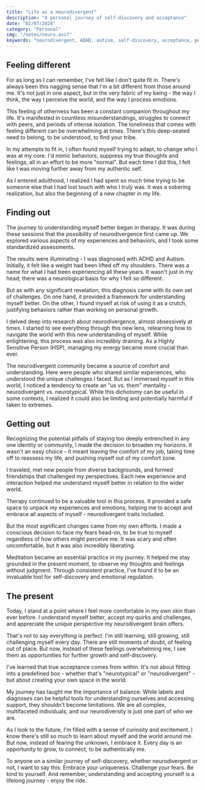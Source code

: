 ```yaml
---
title: "Life as a neurodivergent"
description: "A personal journey of self-discovery and acceptance"
date: "02/07/2024"
category: "Personal"
img: "/notes/neuro.avif"
keywords: "neurodivergent, ADHD, autism, self-discovery, acceptance, personal growth, mental health, neurodiversity, therapy, self-awareness, identity, social challenges, coping strategies, mindfulness, meditation, highly sensitive person, HSP, community, self-acceptance, personal development"
---
```


## Feeling different

For as long as I can remember, I've felt like I don't quite fit in. There's always been this nagging sense that I'm a bit different from those around me. It's not just in one aspect, but in the very fabric of my being - the way I think, the way I perceive the world, and the way I process emotions.

This feeling of otherness has been a constant companion throughout my life. It's manifested in countless misunderstandings, struggles to connect with peers, and periods of intense isolation. The loneliness that comes with feeling different can be overwhelming at times. There's this deep-seated need to belong, to be understood, to find your tribe.

In my attempts to fit in, I often found myself trying to adapt, to change who I was at my core. I'd mimic behaviors, suppress my true thoughts and feelings, all in an effort to be more "normal". But each time I did this, I felt like I was moving further away from my authentic self.

As I entered adulthood, I realized I had spent so much time trying to be someone else that I had lost touch with who I truly was. It was a sobering realization, but also the beginning of a new chapter in my life.

## Finding out

The journey to understanding myself better began in therapy. It was during these sessions that the possibility of neurodivergence first came up. We explored various aspects of my experiences and behaviors, and I took some standardized assessments.

The results were illuminating - I was diagnosed with ADHD and Autism. Initially, it felt like a weight had been lifted off my shoulders. There was a name for what I had been experiencing all these years. It wasn't just in my head; there was a neurological basis for why I felt so different.

But as with any significant revelation, this diagnosis came with its own set of challenges. On one hand, it provided a framework for understanding myself better. On the other, I found myself at risk of using it as a crutch, justifying behaviors rather than working on personal growth.

I delved deep into research about neurodivergence, almost obsessively at times. I started to see everything through this new lens, relearning how to navigate the world with this new understanding of myself. While enlightening, this process was also incredibly draining. As a Highly Sensitive Person (HSP), managing my energy became more crucial than ever.

The neurodivergent community became a source of comfort and understanding. Here were people who shared similar experiences, who understood the unique challenges I faced. But as I immersed myself in this world, I noticed a tendency to create an "us vs. them" mentality - neurodivergent vs. neurotypical. While this dichotomy can be useful in some contexts, I realized it could also be limiting and potentially harmful if taken to extremes.

## Getting out

Recognizing the potential pitfalls of staying too deeply entrenched in any one identity or community, I made the decision to broaden my horizons. It wasn't an easy choice - it meant leaving the comfort of my job, taking time off to reassess my life, and pushing myself out of my comfort zone.

I traveled, met new people from diverse backgrounds, and formed friendships that challenged my perspectives. Each new experience and interaction helped me understand myself better in relation to the wider world.

Therapy continued to be a valuable tool in this process. It provided a safe space to unpack my experiences and emotions, helping me to accept and embrace all aspects of myself - neurodivergent traits included.

But the most significant changes came from my own efforts. I made a conscious decision to face my fears head-on, to be true to myself regardless of how others might perceive me. It was scary and often uncomfortable, but it was also incredibly liberating.

Meditation became an essential practice in my journey. It helped me stay grounded in the present moment, to observe my thoughts and feelings without judgment. Through consistent practice, I've found it to be an invaluable tool for self-discovery and emotional regulation.

## The present

Today, I stand at a point where I feel more comfortable in my own skin than ever before. I understand myself better, accept my quirks and challenges, and appreciate the unique perspective my neurodivergent brain offers.

That's not to say everything is perfect. I'm still learning, still growing, still challenging myself every day. There are still moments of doubt, of feeling out of place. But now, instead of these feelings overwhelming me, I see them as opportunities for further growth and self-discovery.

I've learned that true acceptance comes from within. It's not about fitting into a predefined box - whether that's "neurotypical" or "neurodivergent" - but about creating your own space in the world.

My journey has taught me the importance of balance. While labels and diagnoses can be helpful tools for understanding ourselves and accessing support, they shouldn't become limitations. We are all complex, multifaceted individuals, and our neurodiversity is just one part of who we are.

As I look to the future, I'm filled with a sense of curiosity and excitement. I know there's still so much to learn about myself and the world around me. But now, instead of fearing the unknown, I embrace it. Every day is an opportunity to grow, to connect, to be authentically me.

To anyone on a similar journey of self-discovery, whether neurodivergent or not, I want to say this: Embrace your uniqueness. Challenge your fears. Be kind to yourself. And remember, understanding and accepting yourself is a lifelong journey - enjoy the ride.
